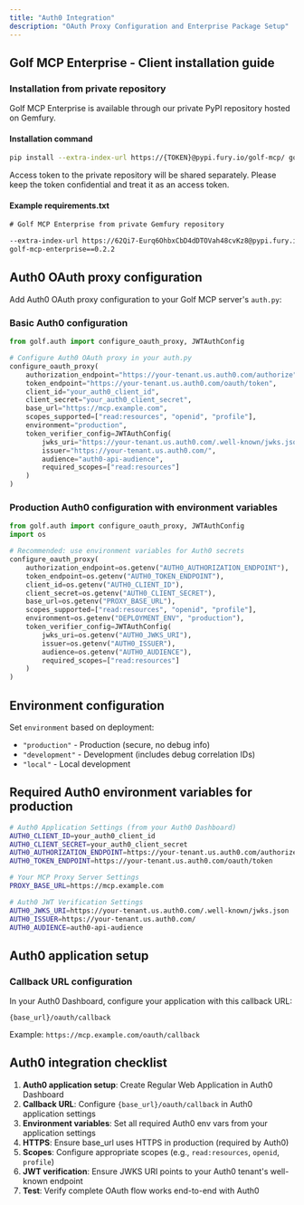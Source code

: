 ```yaml
---
title: "Auth0 Integration"
description: "OAuth Proxy Configuration and Enterprise Package Setup"
---
```


## Golf MCP Enterprise - Client installation guide

### Installation from private repository

Golf MCP Enterprise is available through our private PyPI repository hosted on Gemfury.

#### Installation command

```bash
pip install --extra-index-url https://{TOKEN}@pypi.fury.io/golf-mcp/ golf-mcp-enterprise
```
Access token to the private repository will be shared separately. Please keep the token confidential and treat it as an access token.

#### Example requirements.txt
```txt
# Golf MCP Enterprise from private Gemfury repository

--extra-index-url https://62Qi7-Eurq6OhbxCbD4dDTOVah48cvKz8@pypi.fury.io/golf-mcp/
golf-mcp-enterprise==0.2.2
```

## Auth0 OAuth proxy configuration

Add Auth0 OAuth proxy configuration to your Golf MCP server's `auth.py`:

### Basic Auth0 configuration
```python
from golf.auth import configure_oauth_proxy, JWTAuthConfig

# Configure Auth0 OAuth proxy in your auth.py
configure_oauth_proxy(
    authorization_endpoint="https://your-tenant.us.auth0.com/authorize",
    token_endpoint="https://your-tenant.us.auth0.com/oauth/token", 
    client_id="your_auth0_client_id",
    client_secret="your_auth0_client_secret",
    base_url="https://mcp.example.com",
    scopes_supported=["read:resources", "openid", "profile"],
    environment="production",
    token_verifier_config=JWTAuthConfig(
        jwks_uri="https://your-tenant.us.auth0.com/.well-known/jwks.json",
        issuer="https://your-tenant.us.auth0.com/",
        audience="auth0-api-audience",
        required_scopes=["read:resources"]
    )
)
```

### Production Auth0 configuration with environment variables
```python
from golf.auth import configure_oauth_proxy, JWTAuthConfig
import os

# Recommended: use environment variables for Auth0 secrets
configure_oauth_proxy(
    authorization_endpoint=os.getenv("AUTH0_AUTHORIZATION_ENDPOINT"),
    token_endpoint=os.getenv("AUTH0_TOKEN_ENDPOINT"),
    client_id=os.getenv("AUTH0_CLIENT_ID"),
    client_secret=os.getenv("AUTH0_CLIENT_SECRET"),
    base_url=os.getenv("PROXY_BASE_URL"),
    scopes_supported=["read:resources", "openid", "profile"],
    environment=os.getenv("DEPLOYMENT_ENV", "production"),
    token_verifier_config=JWTAuthConfig(
        jwks_uri=os.getenv("AUTH0_JWKS_URI"),
        issuer=os.getenv("AUTH0_ISSUER"),
        audience=os.getenv("AUTH0_AUDIENCE"),
        required_scopes=["read:resources"]
    )
)
```

## Environment configuration

Set `environment` based on deployment:
- `"production"` - Production (secure, no debug info)
- `"development"` - Development (includes debug correlation IDs)
- `"local"` - Local development

## Required Auth0 environment variables for production

```bash
# Auth0 Application Settings (from your Auth0 Dashboard)
AUTH0_CLIENT_ID=your_auth0_client_id
AUTH0_CLIENT_SECRET=your_auth0_client_secret
AUTH0_AUTHORIZATION_ENDPOINT=https://your-tenant.us.auth0.com/authorize
AUTH0_TOKEN_ENDPOINT=https://your-tenant.us.auth0.com/oauth/token

# Your MCP Proxy Server Settings
PROXY_BASE_URL=https://mcp.example.com

# Auth0 JWT Verification Settings
AUTH0_JWKS_URI=https://your-tenant.us.auth0.com/.well-known/jwks.json
AUTH0_ISSUER=https://your-tenant.us.auth0.com/
AUTH0_AUDIENCE=auth0-api-audience
```

## Auth0 application setup

### Callback URL configuration

In your Auth0 Dashboard, configure your application with this callback URL:
```
{base_url}/oauth/callback
```

Example: `https://mcp.example.com/oauth/callback`

## Auth0 integration checklist

1. **Auth0 application setup**: Create Regular Web Application in Auth0 Dashboard
2. **Callback URL**: Configure `{base_url}/oauth/callback` in Auth0 application settings
3. **Environment variables**: Set all required Auth0 env vars from your application settings
4. **HTTPS**: Ensure base_url uses HTTPS in production (required by Auth0)
5. **Scopes**: Configure appropriate scopes (e.g., `read:resources`, `openid`, `profile`)
6. **JWT verification**: Ensure JWKS URI points to your Auth0 tenant's well-known endpoint
7. **Test**: Verify complete OAuth flow works end-to-end with Auth0

